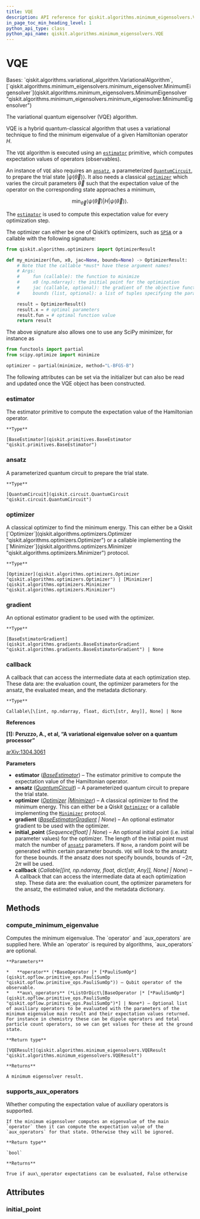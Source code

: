 ```yaml
---
title: VQE
description: API reference for qiskit.algorithms.minimum_eigensolvers.VQE
in_page_toc_min_heading_level: 1
python_api_type: class
python_api_name: qiskit.algorithms.minimum_eigensolvers.VQE
---
```


# VQE

<Class id="qiskit.algorithms.minimum_eigensolvers.VQE" isDedicatedPage={true} github="https://github.com/qiskit/qiskit/tree/stable/0.22/qiskit/algorithms/minimum_eigensolvers/vqe.py" signature="VQE(estimator, ansatz, optimizer, *, gradient=None, initial_point=None, callback=None)">
  Bases: `qiskit.algorithms.variational_algorithm.VariationalAlgorithm`, [`qiskit.algorithms.minimum_eigensolvers.minimum_eigensolver.MinimumEigensolver`](qiskit.algorithms.minimum_eigensolvers.MinimumEigensolver "qiskit.algorithms.minimum_eigensolvers.minimum_eigensolver.MinimumEigensolver")

  The variational quantum eigensolver (VQE) algorithm.

  VQE is a hybrid quantum-classical algorithm that uses a variational technique to find the minimum eigenvalue of a given Hamiltonian operator $H$.

  The `VQE` algorithm is executed using an [`estimator`](#qiskit.algorithms.minimum_eigensolvers.VQE.estimator "qiskit.algorithms.minimum_eigensolvers.VQE.estimator") primitive, which computes expectation values of operators (observables).

  An instance of `VQE` also requires an [`ansatz`](#qiskit.algorithms.minimum_eigensolvers.VQE.ansatz "qiskit.algorithms.minimum_eigensolvers.VQE.ansatz"), a parameterized [`QuantumCircuit`](qiskit.circuit.QuantumCircuit "qiskit.circuit.QuantumCircuit"), to prepare the trial state $|\psi(\vec\theta)\rangle$. It also needs a classical [`optimizer`](#qiskit.algorithms.minimum_eigensolvers.VQE.optimizer "qiskit.algorithms.minimum_eigensolvers.VQE.optimizer") which varies the circuit parameters $\vec\theta$ such that the expectation value of the operator on the corresponding state approaches a minimum,

$$
\min_{\vec\theta} \langle\psi(\vec\theta)|H|\psi(\vec\theta)\rangle.
$$

  The [`estimator`](#qiskit.algorithms.minimum_eigensolvers.VQE.estimator "qiskit.algorithms.minimum_eigensolvers.VQE.estimator") is used to compute this expectation value for every optimization step.

  The optimizer can either be one of Qiskit’s optimizers, such as [`SPSA`](qiskit.algorithms.optimizers.SPSA "qiskit.algorithms.optimizers.SPSA") or a callable with the following signature:

  ```python
  from qiskit.algorithms.optimizers import OptimizerResult

  def my_minimizer(fun, x0, jac=None, bounds=None) -> OptimizerResult:
      # Note that the callable *must* have these argument names!
      # Args:
      #     fun (callable): the function to minimize
      #     x0 (np.ndarray): the initial point for the optimization
      #     jac (callable, optional): the gradient of the objective function
      #     bounds (list, optional): a list of tuples specifying the parameter bounds

      result = OptimizerResult()
      result.x = # optimal parameters
      result.fun = # optimal function value
      return result
  ```

  The above signature also allows one to use any SciPy minimizer, for instance as

  ```python
  from functools import partial
  from scipy.optimize import minimize

  optimizer = partial(minimize, method="L-BFGS-B")
  ```

  The following attributes can be set via the initializer but can also be read and updated once the VQE object has been constructed.

  ### estimator

  <Attribute id="qiskit.algorithms.minimum_eigensolvers.VQE.estimator">
    The estimator primitive to compute the expectation value of the Hamiltonian operator.

    **Type**

    [BaseEstimator](qiskit.primitives.BaseEstimator "qiskit.primitives.BaseEstimator")
  </Attribute>

  ### ansatz

  <Attribute id="qiskit.algorithms.minimum_eigensolvers.VQE.ansatz">
    A parameterized quantum circuit to prepare the trial state.

    **Type**

    [QuantumCircuit](qiskit.circuit.QuantumCircuit "qiskit.circuit.QuantumCircuit")
  </Attribute>

  ### optimizer

  <Attribute id="qiskit.algorithms.minimum_eigensolvers.VQE.optimizer">
    A classical optimizer to find the minimum energy. This can either be a Qiskit [`Optimizer`](qiskit.algorithms.optimizers.Optimizer "qiskit.algorithms.optimizers.Optimizer") or a callable implementing the [`Minimizer`](qiskit.algorithms.optimizers.Minimizer "qiskit.algorithms.optimizers.Minimizer") protocol.

    **Type**

    [Optimizer](qiskit.algorithms.optimizers.Optimizer "qiskit.algorithms.optimizers.Optimizer") | [Minimizer](qiskit.algorithms.optimizers.Minimizer "qiskit.algorithms.optimizers.Minimizer")
  </Attribute>

  ### gradient

  <Attribute id="qiskit.algorithms.minimum_eigensolvers.VQE.gradient">
    An optional estimator gradient to be used with the optimizer.

    **Type**

    [BaseEstimatorGradient](qiskit.algorithms.gradients.BaseEstimatorGradient "qiskit.algorithms.gradients.BaseEstimatorGradient") | None
  </Attribute>

  ### callback

  <Attribute id="qiskit.algorithms.minimum_eigensolvers.VQE.callback">
    A callback that can access the intermediate data at each optimization step. These data are: the evaluation count, the optimizer parameters for the ansatz, the evaluated mean, and the metadata dictionary.

    **Type**

    Callable\[\[int, np.ndarray, float, dict\[str, Any]], None] | None
  </Attribute>

  **References**

  **\[1]: Peruzzo, A., et al, “A variational eigenvalue solver on a quantum processor”**

  [arXiv:1304.3061](https://arxiv.org/abs/1304.3061)

  **Parameters**

  *   **estimator** ([*BaseEstimator*](qiskit.primitives.BaseEstimator "qiskit.primitives.BaseEstimator")) – The estimator primitive to compute the expectation value of the Hamiltonian operator.
  *   **ansatz** ([*QuantumCircuit*](qiskit.circuit.QuantumCircuit "qiskit.circuit.QuantumCircuit")) – A parameterized quantum circuit to prepare the trial state.
  *   **optimizer** ([*Optimizer*](qiskit.algorithms.optimizers.Optimizer "qiskit.algorithms.optimizers.Optimizer")  *|*[*Minimizer*](qiskit.algorithms.optimizers.Minimizer "qiskit.algorithms.optimizers.Minimizer")) – A classical optimizer to find the minimum energy. This can either be a Qiskit [`Optimizer`](qiskit.algorithms.optimizers.Optimizer "qiskit.algorithms.optimizers.Optimizer") or a callable implementing the [`Minimizer`](qiskit.algorithms.optimizers.Minimizer "qiskit.algorithms.optimizers.Minimizer") protocol.
  *   **gradient** ([*BaseEstimatorGradient*](qiskit.algorithms.gradients.BaseEstimatorGradient "qiskit.algorithms.gradients.BaseEstimatorGradient") *| None*) – An optional estimator gradient to be used with the optimizer.
  *   **initial\_point** (*Sequence\[float] | None*) – An optional initial point (i.e. initial parameter values) for the optimizer. The length of the initial point must match the number of [`ansatz`](#qiskit.algorithms.minimum_eigensolvers.VQE.ansatz "qiskit.algorithms.minimum_eigensolvers.VQE.ansatz") parameters. If `None`, a random point will be generated within certain parameter bounds. `VQE` will look to the ansatz for these bounds. If the ansatz does not specify bounds, bounds of $-2\pi$, $2\pi$ will be used.
  *   **callback** (*Callable\[\[int, np.ndarray, float, dict\[str, Any]], None] | None*) – A callback that can access the intermediate data at each optimization step. These data are: the evaluation count, the optimizer parameters for the ansatz, the estimated value, and the metadata dictionary.

  ## Methods

  ### compute\_minimum\_eigenvalue

  <Function id="qiskit.algorithms.minimum_eigensolvers.VQE.compute_minimum_eigenvalue" signature="VQE.compute_minimum_eigenvalue(operator, aux_operators=None)">
    Computes the minimum eigenvalue. The `operator` and `aux_operators` are supplied here. While an `operator` is required by algorithms, `aux_operators` are optional.

    **Parameters**

    *   **operator** (*BaseOperator |* [*PauliSumOp*](qiskit.opflow.primitive_ops.PauliSumOp "qiskit.opflow.primitive_ops.PauliSumOp")) – Qubit operator of the observable.
    *   **aux\_operators** (*ListOrDict\[BaseOperator |* [*PauliSumOp*](qiskit.opflow.primitive_ops.PauliSumOp "qiskit.opflow.primitive_ops.PauliSumOp")*] | None*) – Optional list of auxiliary operators to be evaluated with the parameters of the minimum eigenvalue main result and their expectation values returned. For instance in chemistry these can be dipole operators and total particle count operators, so we can get values for these at the ground state.

    **Return type**

    [VQEResult](qiskit.algorithms.minimum_eigensolvers.VQEResult "qiskit.algorithms.minimum_eigensolvers.VQEResult")

    **Returns**

    A minimum eigensolver result.
  </Function>

  ### supports\_aux\_operators

  <Function id="qiskit.algorithms.minimum_eigensolvers.VQE.supports_aux_operators" signature="classmethod VQE.supports_aux_operators()">
    Whether computing the expectation value of auxiliary operators is supported.

    If the minimum eigensolver computes an eigenvalue of the main `operator` then it can compute the expectation value of the `aux_operators` for that state. Otherwise they will be ignored.

    **Return type**

    `bool`

    **Returns**

    True if aux\_operator expectations can be evaluated, False otherwise
  </Function>

  ## Attributes

  ### initial\_point

  <Attribute id="qiskit.algorithms.minimum_eigensolvers.VQE.initial_point" />
</Class>

